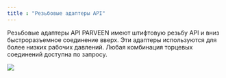 ```yaml
---
title : "Резьбовые адаптеры API"
---
```


Резьбовые адаптеры API PARVEEN имеют штифтовую резьбу API и вниз быстроразъемное соединение вверх. Эти адаптеры используются для более низких рабочих давлений. Любая комбинация торцевых соединений доступна по запросу.

<img src="./wellhead-flange-adapters.png" />
